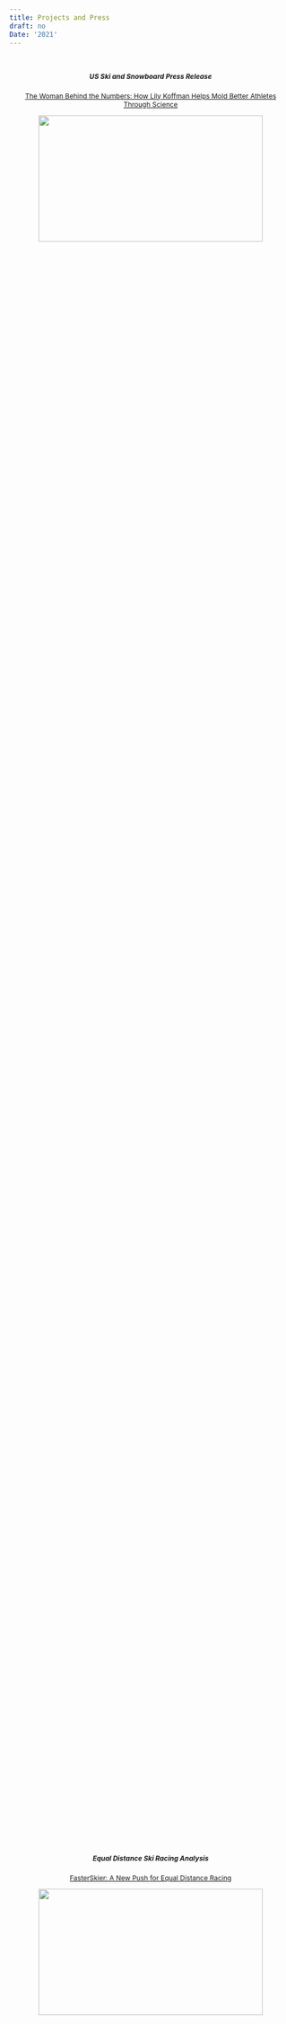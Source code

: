 ```yaml
---
title: Projects and Press
draft: no
Date: '2021'
---
```


<div id=content>

<div class=container style=font-size:12px;text-align:center id=projects>

<div class=row>

::: {.col-lg-6 style="padding-top:1%"}
::: {.card style="margin:5%;height:80%"}
::: blueish
::: card-body
<h5 class="card-title">

US Ski and Snowboard Press Release

</h5>

<p class="card-text">

<a href=https://usskiandsnowboard.org/news/woman-behind-numbers-how-lily-koffman-helps-mold-better-athletes-through-science target=_blank>The Woman Behind the Numbers: How Lily Koffman Helps Mold Better Athletes Through Science</a>

</p>

<img src="https://usskiandsnowboard.org/sites/default/files/images/news-articles/hero-image/2020-09/DSC08340.jpg" class="card-image" width="400" height="225"/>
:::
:::
:::
:::

::: {.col-lg-6 style="padding-top:1%"}
::: {.card style="margin:5%;height:80%"}
::: blueish
::: card-body
<h5 class="card-title">

Equal Distance Ski Racing Analysis

</h5>

<p class="card-text">

<a href=https://fasterskier.com/2021/05/a-new-push-for-equal-distance-racing/?fbclid=IwAR3PzxRWfXpNgCHzpqY-m-wug--_ZN7UlaM0lYh6iDjlvCrpbGZShUA5xyc target=_blank>FasterSkier: A New Push for Equal Distance Racing</a>

</p>

<img src="https://fasterskier.com/wp-content/blogs.dir/1/files/2021/05/Skate.jpeg" class="card-image" width="400" height="225"/>
:::
:::
:::
:::

::: {.col-lg-6 style="padding-top:1%"}
::: {.card style="margin:5%;height:80%"}
::: blueish
::: card-body
<h5 class="card-title">

Comcast Sports Tech Webinar Panelist

</h5>

<p class="card-text">

<a href=https://www.comcastsportstech.com/event/livin-on-the-edge-u-s-ski-snowboards-competitive-edge-via-analytics/ target=_blank>Livin' On the Edge: U.S. Ski & Snowboard's Competitive Edge via Analytics</a>

</p>

<iframe width="400" height="225" src="https://www.youtube.com/embed/gKojeBd-4JI" title="YouTube video player" frameborder="0" allow="accelerometer; autoplay; clipboard-write; encrypted-media; gyroscope; picture-in-picture" allowfullscreen>

</iframe>
:::
:::
:::
:::

::: {.col-lg-6 style="padding-top:1%"}
::: {.card style="margin:5%;height:80%"}
::: blueish
::: card-body
<h5 class="card-title">

Undergraduate Thesis

</h5>

<p class="card-text">

<a href=https://drive.google.com/drive/folders/1HjrZKbM9zdiVKNp-lcb3jFxn5D2arp0S target=_blank>Modeling Cycling Performance Using Observational GPX Data</a>

</p>

<img src="../images/thesis.png" class="card-image" width="400" height="225"/>
:::
:::
:::
:::
